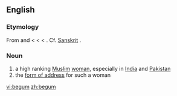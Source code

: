 {{see|Begum}}
==English==
{{wikipedia}}

===Etymology===
From {{etyl|ur}} {{term|بیگم|sc=ur-Arab|lang=ur}} and {{etyl|hi}} {{term|बेगम|tr=begam||lady|sc=Deva|lang=hi}} < {{etyl|fa}} {{term|بیگم|sc=fa-Arab|tr=bigam|lang=fa}} < {{etyl|fa}} {{term|بگم|sc=fa-Arab|tr=bagam||lady|lang=fa}} < {{etyl|fa}} {{term|بگ|sc=fa-Arab|tr=bag||lord|lang=fa}}.  Cf. [[Sanskrit]] {{term|भग|tr=bhaga|sc=Deva|lang=sa}}.

===Noun===
{{en-noun}}

# a high ranking [[Muslim]] [[woman]], especially in [[India]] and [[Pakistan]]
# the [[form of address]] for such a woman

[[vi:begum]]
[[zh:begum]]